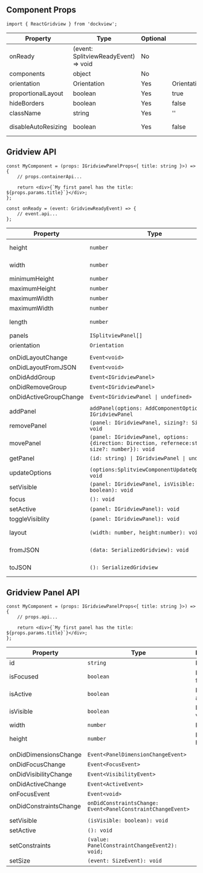 ## Component Props

```tsx
import { ReactGridview } from 'dockview';
```

| Property            | Type                                 | Optional | Default                | Description                                 |
| ------------------- | ------------------------------------ | -------- | ---------------------- | ------------------------------------------- |
| onReady             | (event: SplitviewReadyEvent) => void | No       |                        |                                             |
| components          | object                               | No       |                        |                                             |
| orientation         | Orientation                          | Yes      | Orientation.HORIZONTAL |                                             |
| proportionalLayout  | boolean                              | Yes      | true                   |                                             |
| hideBorders         | boolean                              | Yes      | false                  |                                             |
| className           | string                               | Yes      | ''                     |                                             |
| disableAutoResizing | boolean                              | Yes      | false                  | See [Auto resizing](/basics/#auto-resizing) |

## Gridview API

```tsx
const MyComponent = (props: IGridviewPanelProps<{ title: string }>) => {
    // props.containerApi...

    return <div>{`My first panel has the title: ${props.params.title}`}</div>;
};
```

```tsx
const onReady = (event: GridviewReadyEvent) => {
    // event.api...
};
```

| Property               | Type                                                                                              | Description                                 |
| ---------------------- | ------------------------------------------------------------------------------------------------- | ------------------------------------------- |
| height                 | `number`                                                                                          | Component pixel height                      |
| width                  | `number`                                                                                          | Component pixel width                       |
| minimumHeight          | `number`                                                                                          |                                             |
| maximumHeight          | `number`                                                                                          |                                             |
| maximumWidth           | `number`                                                                                          |                                             |
| maximumWidth           | `number`                                                                                          |                                             |
| length                 | `number`                                                                                          | Number of panels                            |
| panels                 | `ISplitviewPanel[]`                                                                               |                                             |
| orientation            | `Orientation`                                                                                     |                                             |
|                        |                                                                                                   |                                             |
| onDidLayoutChange      | `Event<void>`                                                                                     |                                             |
| onDidLayoutFromJSON    | `Event<void>`                                                                                     |                                             |
| onDidAddGroup          | `Event<IGridviewPanel>`                                                                           |                                             |
| onDidRemoveGroup       | `Event<IGridviewPanel>`                                                                           |                                             |
| onDidActiveGroupChange | `Event<IGridviewPanel \| undefined>`                                                              |                                             |
|                        |                                                                                                   |                                             |
| addPanel               | `addPanel(options: AddComponentOptions): IGridviewPanel`                                          |                                             |
| removePanel            | `(panel: IGridviewPanel, sizing?: Sizing): void`                                                  |                                             |
| movePanel              | `(panel: IGridviewPanel, options: {direction: Direction, refernece:string, size?: number}): void` |                                             |
| getPanel               | `(id: string) \| IGridviewPanel \| undefined`                                                     |                                             |
|                        |                                                                                                   |                                             |
| updateOptions          | `(options:SplitviewComponentUpdateOptions): void`                                                 |                                             |
| setVisible             | `(panel: IGridviewPanel, isVisible: boolean): void`                                               |                                             |
| focus                  | `(): void`                                                                                        |                                             |
| setActive              | `(panel: IGridviewPanel): void`                                                                   |                                             |
| toggleVisiblity        | `(panel: IGridviewPanel): void`                                                                   |                                             |
| layout                 | `(width: number, height:number): void`                                                            | See [Auto resizing](/basics/#auto-resizing) |
| fromJSON               | `(data: SerializedGridview): void`                                                                | See [Serialization](/basics/#serialization) |
| toJSON                 | `(): SerializedGridview`                                                                          | See [Serialization](/basics/#serialization) |

## Gridview Panel API

```tsx
const MyComponent = (props: IGridviewPanelProps<{ title: string }>) => {
    // props.api...

    return <div>{`My first panel has the title: ${props.params.title}`}</div>;
};
```

| Property               | Type                                                        | Description      |
| ---------------------- | ----------------------------------------------------------- | ---------------- |
| id                     | `string`                                                    | Panel id         |
| isFocused              | `boolean`                                                   | Is panel focsed  |
| isActive               | `boolean`                                                   | Is panel active  |
| isVisible              | `boolean`                                                   | Is panel visible |
| width                  | `number`                                                    | Panel width      |
| height                 | `number`                                                    | Panel height     |
|                        |                                                             |                  |
| onDidDimensionsChange  | `Event<PanelDimensionChangeEvent>`                          |                  |
| onDidFocusChange       | `Event<FocusEvent>`                                         |                  |
| onDidVisibilityChange  | `Event<VisibilityEvent>`                                    |                  |
| onDidActiveChange      | `Event<ActiveEvent>`                                        |                  |
| onFocusEvent           | `Event<void>`                                               |                  |
| onDidConstraintsChange | `onDidConstraintsChange: Event<PanelConstraintChangeEvent>` |                  |
|                        |                                                             |                  |
| setVisible             | `(isVisible: boolean): void`                                |                  |
| setActive              | `(): void`                                                  |                  |
| setConstraints         | `(value: PanelConstraintChangeEvent2): void;`               |                  |
| setSize                | `(event: SizeEvent): void`                                  |                  |
